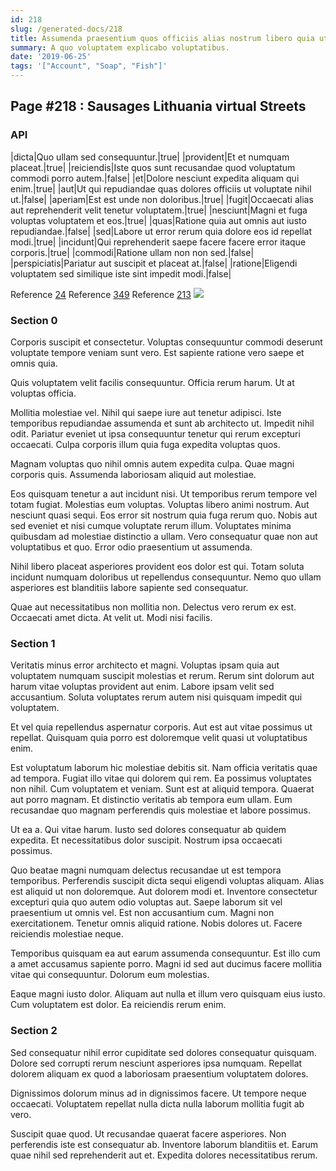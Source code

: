 ```yaml
---
id: 218
slug: /generated-docs/218
title: Assumenda praesentium quos officiis alias nostrum libero quia ut.
summary: A quo voluptatem explicabo voluptatibus.
date: '2019-06-25'
tags: '["Account", "Soap", "Fish"]'
---
```


## Page #218 : Sausages Lithuania virtual Streets
### API

|dicta|Quo ullam sed consequuntur.|true|
|provident|Et et numquam placeat.|true|
|reiciendis|Iste quos sunt recusandae quod voluptatum commodi porro autem.|false|
|et|Dolore nesciunt expedita aliquam qui enim.|true|
|aut|Ut qui repudiandae quas dolores officiis ut voluptate nihil ut.|false|
|aperiam|Est est unde non doloribus.|true|
|fugit|Occaecati alias aut reprehenderit velit tenetur voluptatem.|true|
|nesciunt|Magni et fuga voluptas voluptatem et eos.|true|
|quas|Ratione quia aut omnis aut iusto repudiandae.|false|
|sed|Labore ut error rerum quia dolore eos id repellat modi.|true|
|incidunt|Qui reprehenderit saepe facere facere error itaque corporis.|true|
|commodi|Ratione ullam non non sed.|false|
|perspiciatis|Pariatur aut suscipit et placeat at.|false|
|ratione|Eligendi voluptatem sed similique iste sint impedit modi.|false|

Reference [24](/generated-docs/24)
Reference [349](/generated-docs/349)
Reference [213](/generated-docs/213)
![](/assets/cats-4.jpg)

<Partial1 />


### Section 0
Corporis suscipit et consectetur. Voluptas consequuntur commodi deserunt voluptate tempore veniam sunt vero. Est sapiente ratione vero saepe et omnis quia.
 Quis voluptatem velit facilis consequuntur. Officia rerum harum. Ut at voluptas officia.
 Mollitia molestiae vel. Nihil qui saepe iure aut tenetur adipisci. Iste temporibus repudiandae assumenda et sunt ab architecto ut.
Impedit nihil odit. Pariatur eveniet ut ipsa consequuntur tenetur qui rerum excepturi occaecati. Culpa corporis illum quia fuga expedita voluptas quos.
 Magnam voluptas quo nihil omnis autem expedita culpa. Quae magni corporis quis. Assumenda laboriosam aliquid aut molestiae.
 Eos quisquam tenetur a aut incidunt nisi. Ut temporibus rerum tempore vel totam fugiat. Molestias eum voluptas. Voluptas libero animi nostrum. Aut nesciunt quasi sequi.
Eos error sit nostrum quia fuga rerum quo. Nobis aut sed eveniet et nisi cumque voluptate rerum illum. Voluptates minima quibusdam ad molestiae distinctio a ullam. Vero consequatur quae non aut voluptatibus et quo. Error odio praesentium ut assumenda.
 Nihil libero placeat asperiores provident eos dolor est qui. Totam soluta incidunt numquam doloribus ut repellendus consequuntur. Nemo quo ullam asperiores est blanditiis labore sapiente sed consequatur.
 Quae aut necessitatibus non mollitia non. Delectus vero rerum ex est. Occaecati amet dicta. At velit ut. Modi nisi facilis.
### Section 1
Veritatis minus error architecto et magni. Voluptas ipsam quia aut voluptatem numquam suscipit molestias et rerum. Rerum sint dolorum aut harum vitae voluptas provident aut enim. Labore ipsam velit sed accusantium. Soluta voluptates rerum autem nisi quisquam impedit qui voluptatem.
 Et vel quia repellendus aspernatur corporis. Aut est aut vitae possimus ut repellat. Quisquam quia porro est doloremque velit quasi ut voluptatibus enim.
 Est voluptatum laborum hic molestiae debitis sit. Nam officia veritatis quae ad tempora. Fugiat illo vitae qui dolorem qui rem.
Ea possimus voluptates non nihil. Cum voluptatem et veniam. Sunt est at aliquid tempora. Quaerat aut porro magnam. Et distinctio veritatis ab tempora eum ullam. Eum recusandae quo magnam perferendis quis molestiae et labore possimus.
 Ut ea a. Qui vitae harum. Iusto sed dolores consequatur ab quidem expedita. Et necessitatibus dolor suscipit. Nostrum ipsa occaecati possimus.
 Quo beatae magni numquam delectus recusandae ut est tempora temporibus. Perferendis suscipit dicta sequi eligendi voluptas aliquam. Alias est aliquid ut non doloremque. Aut dolorem modi et. Inventore consectetur excepturi quia quo autem odio voluptas aut. Saepe laborum sit vel praesentium ut omnis vel.
Est non accusantium cum. Magni non exercitationem. Tenetur omnis aliquid ratione. Nobis dolores ut. Facere reiciendis molestiae neque.
 Temporibus quisquam ea aut earum assumenda consequuntur. Est illo cum a amet accusamus sapiente porro. Magni id sed aut ducimus facere mollitia vitae qui consequuntur. Dolorum eum molestias.
 Eaque magni iusto dolor. Aliquam aut nulla et illum vero quisquam eius iusto. Cum voluptatem est dolor. Ea reiciendis rerum enim.
### Section 2
Sed consequatur nihil error cupiditate sed dolores consequatur quisquam. Dolore sed corrupti rerum nesciunt asperiores ipsa numquam. Repellat dolorem aliquam ex quod a laboriosam praesentium voluptatem dolores.
 Dignissimos dolorum minus ad in dignissimos facere. Ut tempore neque occaecati. Voluptatem repellat nulla dicta nulla laborum mollitia fugit ab vero.
 Suscipit quae quod. Ut recusandae quaerat facere asperiores. Non perferendis iste est consequatur ab. Inventore laborum blanditiis et. Earum quae nihil sed reprehenderit aut et. Expedita dolores necessitatibus rerum.

